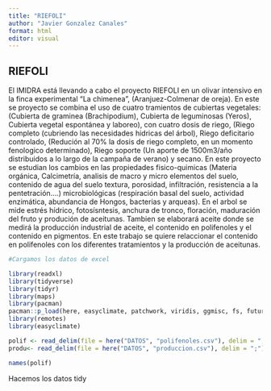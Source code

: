 ```yaml
---
title: "RIEFOLI"
author: "Javier Gonzalez Canales"
format: html
editor: visual
---
```


## RIEFOLI

El IMIDRA está llevando a cabo el proyecto RIEFOLI en un olivar intensivo en la finca experimental "La chimenea", (Aranjuez-Colmenar de oreja). En este se proyecto se combina el uso de cuatro tramientos de cubiertas vegetales: (Cubierta de graminea (Brachipodium), Cubierta de leguminosas (Yeros), Cubierta vegetal espontánea y laboreo), con cuatro dosis de riego, (Riego completo (cubriendo las necesidades hidricas del árbol), Riego deficitario controlado, (Redución al 70% la dosis de riego completo, en un momento fenologico determinado), Riego soporte (Un aporte de 1500m3/año distribuidos a lo largo de la campaña de verano) y secano. En este proyecto se estudian los cambios en las propiedades fisico-quimicas (Materia orgánica, Calcimetría, analisis de macro y micro elementos del suelo, contenido de agua del suelo textura, porosidad, infiltración, resistencia a la pentetración....) microbiológicas (respiración basal del suelo, actividad enzimática, abundancia de Hongos, bacterias y arqueas). En el arbol se mide estrés hídrico, fotosísntesis, anchura de tronco, floración, maduración del fruto y produción de aceitunas. Tambien se elaborará aceite donde se medirá la producción industrial de aceite, el contenido en polifenoles y el contenido en pigmentos. En este trabajo se quiere relaccionar el contenido en polifenoles con los diferentes tratamientos y la producción de aceitunas.

```r
#Cargamos los datos de excel

library(readxl)
library(tidyverse)
library(tidyr)
library(maps)
library(pacman)
pacman::p_load(here, easyclimate, patchwork, viridis, ggmisc, fs, future, furrr, rmarkdown) 
library(remotes)
library(easyclimate)

polif <- read_delim(file = here("DATOS", "polifenoles.csv"), delim = ";")
produ<- read_delim(file = here("DATOS", "produccion.csv"), delim = ";")

names(polif)

```

Hacemos los datos tidy
